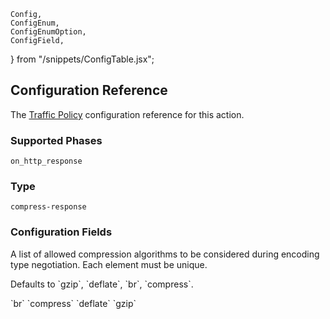 	Config,
	ConfigEnum,
	ConfigEnumOption,
	ConfigField,
} from "/snippets/ConfigTable.jsx";

## Configuration Reference

The [Traffic Policy](/traffic-policy/) configuration
reference for this action.

### Supported Phases

`on_http_response`

### Type

`compress-response`

### Configuration Fields

<Config>
	<ConfigField title="algorithms" type="array of strings">
		<p>
			A list of allowed compression algorithms to be considered during encoding
			type negotiation. Each element must be unique.
		</p>
		<p>Defaults to `gzip`, `deflate`, `br`, `compress`.</p>
		<ConfigEnum label="Supported algorithms">
			<ConfigEnumOption>`br`</ConfigEnumOption>
			<ConfigEnumOption>`compress`</ConfigEnumOption>
			<ConfigEnumOption>`deflate`</ConfigEnumOption>
			<ConfigEnumOption>`gzip`</ConfigEnumOption>
		</ConfigEnum>
	</ConfigField>
</Config>
